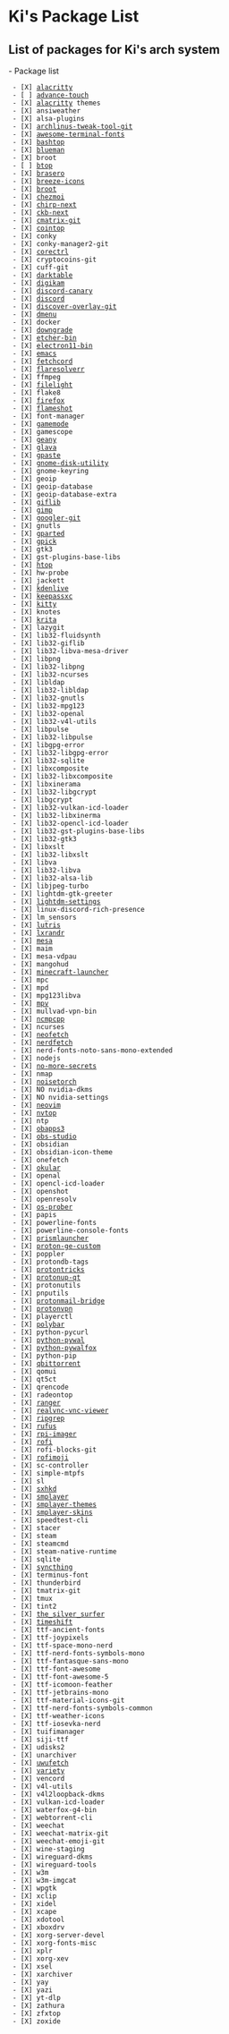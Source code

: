 = Ki's Package List =
== List of packages for Ki's arch system ==
- Package list
  - [X] [[alacritty]]
  - [ ] [[advance-touch]]
  - [X] [[alacritty]] themes
  - [X] ansiweather
  - [X] alsa-plugins
  - [X] [[archlinus-tweak-tool-git]]
  - [X] [[awesome-terminal-fonts]]
  - [X] [[bashtop]]
  - [X] [[blueman]]
  - [X] broot
  - [ ] [[btop]]
  - [X] [[brasero]]
  - [X] [[breeze-icons]]
  - [X] [[broot]]
  - [X] [[chezmoi]]
  - [X] [[chirp-next]]
  - [X] [[ckb-next]]
  - [X] [[cmatrix-git]]
  - [X] [[cointop]]
  - [X] conky
  - [X] conky-manager2-git
  - [X] [[corectrl]]
  - [X] cryptocoins-git
  - [X] cuff-git
  - [X] [[darktable]]
  - [X] [[digikam]]
  - [X] [[discord-canary]]
  - [X] [[discord]]
  - [X] [[discover-overlay-git]]
  - [X] [[dmenu]]
  - [X] docker
  - [X] [[downgrade]]
  - [X] [[etcher-bin]]
  - [X] [[electron11-bin]]
  - [X] [[emacs]]
  - [X] [[fetchcord]]
  - [X] [[flaresolverr]]
  - [X] ffmpeg
  - [X] [[filelight]]
  - [X] flake8
  - [X] [[firefox]]
  - [X] [[flameshot]]
  - [X] font-manager
  - [X] [[gamemode]]
  - [X] gamescope
  - [X] [[geany]]
  - [X] [[glava]]
  - [X] [[gpaste]]
  - [X] [[gnome-disk-utility]]
  - [X] gnome-keyring
  - [X] geoip
  - [X] geoip-database
  - [X] geoip-database-extra
  - [X] [[giflib]]
  - [X] [[gimp]]
  - [X] [[googler-git]]
  - [X] gnutls
  - [X] [[gparted]]
  - [X] [[gpick]]
  - [X] gtk3
  - [X] gst-plugins-base-libs
  - [X] [[htop]]
  - [X] hw-probe
  - [X] jackett
  - [X] [[kdenlive]]
  - [X] [[keepassxc]]
  - [X] [[kitty]]
  - [X] knotes
  - [X] [[krita]]
  - [X] lazygit
  - [X] lib32-fluidsynth
  - [X] lib32-giflib
  - [X] lib32-libva-mesa-driver
  - [X] libpng
  - [X] lib32-libpng
  - [X] lib32-ncurses
  - [X] libldap
  - [X] lib32-libldap
  - [X] lib32-gnutls
  - [X] lib32-mpg123
  - [X] lib32-openal
  - [X] lib32-v4l-utils
  - [X] libpulse
  - [X] lib32-libpulse
  - [X] libgpg-error
  - [X] lib32-libgpg-error
  - [X] lib32-sqlite
  - [X] libxcomposite
  - [X] lib32-libxcomposite
  - [X] libxinerama
  - [X] lib32-libgcrypt
  - [X] libgcrypt
  - [X] lib32-vulkan-icd-loader
  - [X] lib32-libxinerma
  - [X] lib32-opencl-icd-loader
  - [X] lib32-gst-plugins-base-libs
  - [X] lib32-gtk3
  - [X] libxslt
  - [X] lib32-libxslt
  - [X] libva
  - [X] lib32-libva
  - [X] lib32-alsa-lib
  - [X] libjpeg-turbo
  - [X] lightdm-gtk-greeter
  - [X] [[lightdm-settings]]
  - [X] linux-discord-rich-presence
  - [X] lm_sensors
  - [X] [[lutris]]
  - [X] [[lxrandr]]
  - [X] [[mesa]]
  - [X] maim
  - [X] mesa-vdpau
  - [X] mangohud
  - [X] [[minecraft-launcher]]
  - [X] mpc
  - [X] mpd
  - [X] mpg123libva
  - [X] [[mpv]]
  - [X] mullvad-vpn-bin
  - [X] [[ncmpcpp]]
  - [X] ncurses
  - [X] [[neofetch]]
  - [X] [[nerdfetch]]
  - [X] nerd-fonts-noto-sans-mono-extended
  - [X] nodejs
  - [X] [[no-more-secrets]]
  - [X] nmap
  - [X] [[noisetorch]]
  - [X] NO nvidia-dkms
  - [X] NO nvidia-settings
  - [X] [[neovim]]
  - [X] [[nvtop]]
  - [X] ntp
  - [X] [[obapps3]]
  - [X] [[obs-studio]]
  - [X] obsidian
  - [X] obsidian-icon-theme
  - [X] onefetch
  - [X] [[okular]]
  - [X] openal
  - [X] opencl-icd-loader
  - [X] openshot
  - [X] openresolv
  - [X] [[os-prober]]
  - [X] papis
  - [X] powerline-fonts
  - [X] powerline-console-fonts
  - [X] [[prismlauncher]]
  - [X] [[proton-ge-custom]]
  - [X] poppler
  - [X] protondb-tags
  - [X] [[protontricks]]
  - [X] [[protonup-qt]]
  - [X] protonutils
  - [X] pnputils
  - [X] [[protonmail-bridge]]
  - [X] [[protonvpn]]
  - [X] playerctl
  - [X] [[polybar]]
  - [X] python-pycurl
  - [X] [[python-pywal]]
  - [X] [[python-pywalfox]]
  - [X] python-pip
  - [X] [[qbittorrent]]
  - [X] qomui
  - [X] qt5ct
  - [X] qrencode
  - [X] radeontop
  - [X] [[ranger]]
  - [X] [[realvnc-vnc-viewer]]
  - [X] [[ripgrep]]
  - [X] [[rufus]]
  - [X] [[rpi-imager]]
  - [X] [[rofi]]
  - [X] rofi-blocks-git
  - [X] [[rofimoji]]
  - [X] sc-controller
  - [X] simple-mtpfs
  - [X] sl
  - [X] [[sxhkd]]
  - [X] [[smplayer]]
  - [X] [[smplayer-themes]]
  - [X] [[smplayer-skins]]
  - [X] speedtest-cli
  - [X] stacer
  - [X] steam
  - [X] steamcmd
  - [X] steam-native-runtime
  - [X] sqlite
  - [X] [[syncthing]]
  - [X] terminus-font
  - [X] thunderbird
  - [X] tmatrix-git
  - [X] tmux
  - [X] tint2
  - [X] [[the_silver_surfer]]
  - [X] [[timeshift]]
  - [X] ttf-ancient-fonts
  - [X] ttf-joypixels
  - [X] ttf-space-mono-nerd
  - [X] ttf-nerd-fonts-symbols-mono
  - [X] ttf-fantasque-sans-mono
  - [X] ttf-font-awesome
  - [X] ttf-font-awesome-5
  - [X] ttf-icomoon-feather
  - [X] ttf-jetbrains-mono
  - [X] ttf-material-icons-git
  - [X] ttf-nerd-fonts-symbols-common
  - [X] ttf-weather-icons
  - [X] ttf-iosevka-nerd
  - [X] tuifimanager
  - [X] siji-ttf
  - [X] udisks2
  - [X] unarchiver
  - [X] [[uwufetch]]
  - [X] [[variety]]
  - [X] vencord
  - [X] v4l-utils
  - [X] v4l2loopback-dkms
  - [X] vulkan-icd-loader
  - [X] waterfox-g4-bin
  - [X] webtorrent-cli
  - [X] weechat
  - [X] weechat-matrix-git
  - [X] weechat-emoji-git
  - [X] wine-staging
  - [X] wireguard-dkms
  - [X] wireguard-tools
  - [X] w3m
  - [X] w3m-imgcat
  - [X] wpgtk
  - [X] xclip
  - [X] xidel
  - [X] xcape
  - [X] xdotool
  - [X] xboxdrv
  - [X] xorg-server-devel
  - [X] xorg-fonts-misc
  - [X] xplr
  - [X] xorg-xev
  - [X] xsel
  - [X] xarchiver
  - [X] yay
  - [X] yazi
  - [X] yt-dlp
  - [X] zathura
  - [X] zfxtop
  - [X] zoxide
